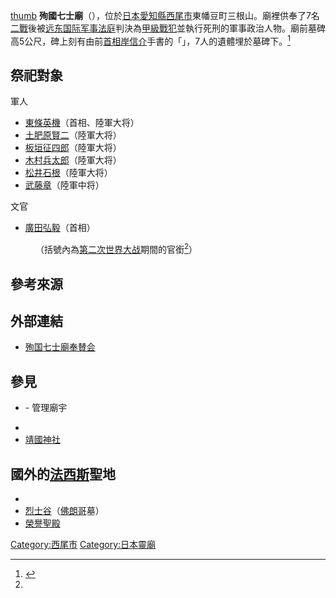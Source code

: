 [[file:26690704_殉國七士墓.jpg|thumb]]
'''殉國七士廟'''（{{jpn|j='''殉国七士廟'''|kana=じゅんこくななしびょう}}），位於[[日本|日本]][[愛知縣|愛知縣]][[西尾市|西尾市]]東幡豆町三根山。廟裡供奉了7名[[第二次世界大战|二戰]]後被[[远东国际军事法庭|远东国际军事法庭]]判決為[[甲級戰犯|甲級戰犯]]並執行死刑的軍事政治人物。廟前墓碑高5公尺，碑上刻有由前[[日本首相|首相]][[岸信介|岸信介]]手書的「{{lang|ja|殉國七士墓}}」，7人的遺體埋於墓碑下。<ref name="chuo nippo">{{cite web|url=http://japanese.joins.com/article/055/175055.html|title=戦犯を殉国烈士に…日本極右の「隠された聖地」|work=[[中央日報_(韓國)|中央日報]]日語版|language=ja|date=2013-08-15|accessdate=2016-03-07|archive-date=2019-08-20|archive-url=https://web.archive.org/web/20190820021112/http://japanese.joins.com/article/055/175055.html|dead-url=no}}</ref>

== 祭祀對象 ==
軍人
* [[東條英機|東條英機]]（首相、陸軍大将）
* [[土肥原賢二|土肥原賢二]]（陸軍大将）
* [[板垣征四郎|板垣征四郎]]（陸軍大将）
* [[木村兵太郎|木村兵太郎]]（陸軍大将）
* [[松井石根|松井石根]]（陸軍大将）
* [[武藤章|武藤章]]（陸軍中将）
文官
* [[廣田弘毅|廣田弘毅]]（首相）

:（括號內為[[第二次世界大战|第二次世界大战]]期間的官銜<ref name="chuo nippo" />）

== 參考來源 ==
{{reflist}}

== 外部連結 ==
* [https://web.archive.org/web/20150303121202/http://ki43.on.coocan.jp/ 殉国七士廟奉賛会]

== 參見 ==
* {{link-ja|日本青年社|日本青年社}} - 管理廟宇
* {{link-ja|興亞觀音|興亜観音}}
* [[靖國神社|靖國神社]]

== 國外的[[法西斯|法西斯]]聖地 ==
* {{link-it|墨索里尼墓|Cripta Mussolini}}
* [[烈士谷|烈士谷]]（[[佛朗哥|佛朗哥]]墓）
* [[榮譽聖殿|榮譽聖殿]]


{{DEFAULTSORT:しゆんこくななしひよう}}
[[Category:西尾市|Category:西尾市]]
[[Category:日本靈廟|Category:日本靈廟]]

{{Japanese-history-stub}}

{{coord|34|49|0.8|N|137|8|59.1|E|region:JP|display=title}}